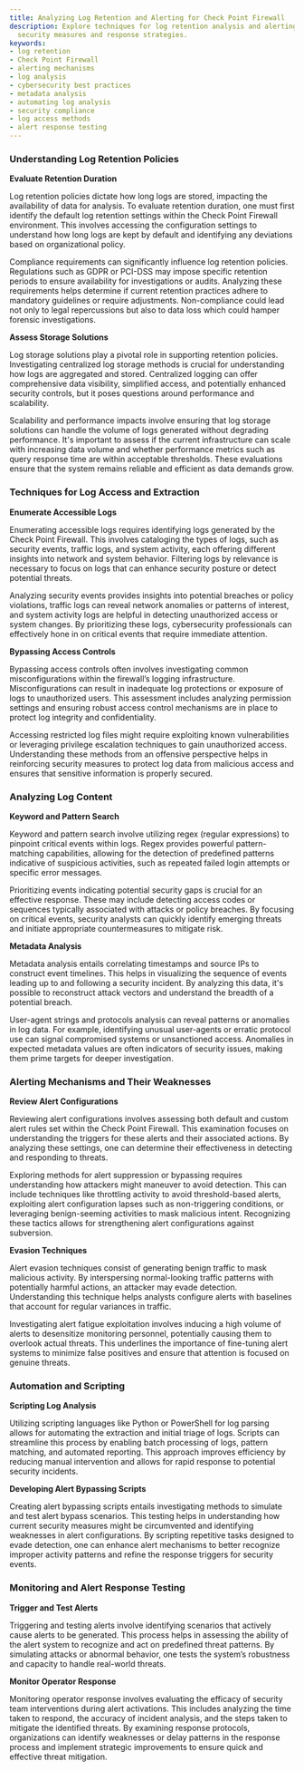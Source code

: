 ```yaml
---
title: Analyzing Log Retention and Alerting for Check Point Firewall
description: Explore techniques for log retention analysis and alerting to improve
  security measures and response strategies.
keywords:
- log retention
- Check Point Firewall
- alerting mechanisms
- log analysis
- cybersecurity best practices
- metadata analysis
- automating log analysis
- security compliance
- log access methods
- alert response testing
---
```


### Understanding Log Retention Policies

**Evaluate Retention Duration**

Log retention policies dictate how long logs are stored, impacting the availability of data for analysis. To evaluate retention duration, one must first identify the default log retention settings within the Check Point Firewall environment. This involves accessing the configuration settings to understand how long logs are kept by default and identifying any deviations based on organizational policy.

Compliance requirements can significantly influence log retention policies. Regulations such as GDPR or PCI-DSS may impose specific retention periods to ensure availability for investigations or audits. Analyzing these requirements helps determine if current retention practices adhere to mandatory guidelines or require adjustments. Non-compliance could lead not only to legal repercussions but also to data loss which could hamper forensic investigations.

**Assess Storage Solutions**

Log storage solutions play a pivotal role in supporting retention policies. Investigating centralized log storage methods is crucial for understanding how logs are aggregated and stored. Centralized logging can offer comprehensive data visibility, simplified access, and potentially enhanced security controls, but it poses questions around performance and scalability.

Scalability and performance impacts involve ensuring that log storage solutions can handle the volume of logs generated without degrading performance. It's important to assess if the current infrastructure can scale with increasing data volume and whether performance metrics such as query response time are within acceptable thresholds. These evaluations ensure that the system remains reliable and efficient as data demands grow.

### Techniques for Log Access and Extraction

**Enumerate Accessible Logs**

Enumerating accessible logs requires identifying logs generated by the Check Point Firewall. This involves cataloging the types of logs, such as security events, traffic logs, and system activity, each offering different insights into network and system behavior. Filtering logs by relevance is necessary to focus on logs that can enhance security posture or detect potential threats.

Analyzing security events provides insights into potential breaches or policy violations, traffic logs can reveal network anomalies or patterns of interest, and system activity logs are helpful in detecting unauthorized access or system changes. By prioritizing these logs, cybersecurity professionals can effectively hone in on critical events that require immediate attention.

**Bypassing Access Controls**

Bypassing access controls often involves investigating common misconfigurations within the firewall’s logging infrastructure. Misconfigurations can result in inadequate log protections or exposure of logs to unauthorized users. This assessment includes analyzing permission settings and ensuring robust access control mechanisms are in place to protect log integrity and confidentiality.

Accessing restricted log files might require exploiting known vulnerabilities or leveraging privilege escalation techniques to gain unauthorized access. Understanding these methods from an offensive perspective helps in reinforcing security measures to protect log data from malicious access and ensures that sensitive information is properly secured.

### Analyzing Log Content

**Keyword and Pattern Search**

Keyword and pattern search involve utilizing regex (regular expressions) to pinpoint critical events within logs. Regex provides powerful pattern-matching capabilities, allowing for the detection of predefined patterns indicative of suspicious activities, such as repeated failed login attempts or specific error messages.

Prioritizing events indicating potential security gaps is crucial for an effective response. These may include detecting access codes or sequences typically associated with attacks or policy breaches. By focusing on critical events, security analysts can quickly identify emerging threats and initiate appropriate countermeasures to mitigate risk.

**Metadata Analysis**

Metadata analysis entails correlating timestamps and source IPs to construct event timelines. This helps in visualizing the sequence of events leading up to and following a security incident. By analyzing this data, it's possible to reconstruct attack vectors and understand the breadth of a potential breach.

User-agent strings and protocols analysis can reveal patterns or anomalies in log data. For example, identifying unusual user-agents or erratic protocol use can signal compromised systems or unsanctioned access. Anomalies in expected metadata values are often indicators of security issues, making them prime targets for deeper investigation.

### Alerting Mechanisms and Their Weaknesses

**Review Alert Configurations**

Reviewing alert configurations involves assessing both default and custom alert rules set within the Check Point Firewall. This examination focuses on understanding the triggers for these alerts and their associated actions. By analyzing these settings, one can determine their effectiveness in detecting and responding to threats.

Exploring methods for alert suppression or bypassing requires understanding how attackers might maneuver to avoid detection. This can include techniques like throttling activity to avoid threshold-based alerts, exploiting alert configuration lapses such as non-triggering conditions, or leveraging benign-seeming activities to mask malicious intent. Recognizing these tactics allows for strengthening alert configurations against subversion.

**Evasion Techniques**

Alert evasion techniques consist of generating benign traffic to mask malicious activity. By interspersing normal-looking traffic patterns with potentially harmful actions, an attacker may evade detection. Understanding this technique helps analysts configure alerts with baselines that account for regular variances in traffic.

Investigating alert fatigue exploitation involves inducing a high volume of alerts to desensitize monitoring personnel, potentially causing them to overlook actual threats. This underlines the importance of fine-tuning alert systems to minimize false positives and ensure that attention is focused on genuine threats.

### Automation and Scripting

**Scripting Log Analysis**

Utilizing scripting languages like Python or PowerShell for log parsing allows for automating the extraction and initial triage of logs. Scripts can streamline this process by enabling batch processing of logs, pattern matching, and automated reporting. This approach improves efficiency by reducing manual intervention and allows for rapid response to potential security incidents.

**Developing Alert Bypassing Scripts**

Creating alert bypassing scripts entails investigating methods to simulate and test alert bypass scenarios. This testing helps in understanding how current security measures might be circumvented and identifying weaknesses in alert configurations. By scripting repetitive tasks designed to evade detection, one can enhance alert mechanisms to better recognize improper activity patterns and refine the response triggers for security events. 

### Monitoring and Alert Response Testing

**Trigger and Test Alerts**

Triggering and testing alerts involve identifying scenarios that actively cause alerts to be generated. This process helps in assessing the ability of the alert system to recognize and act on predefined threat patterns. By simulating attacks or abnormal behavior, one tests the system’s robustness and capacity to handle real-world threats.

**Monitor Operator Response**

Monitoring operator response involves evaluating the efficacy of security team interventions during alert activations. This includes analyzing the time taken to respond, the accuracy of incident analysis, and the steps taken to mitigate the identified threats. By examining response protocols, organizations can identify weaknesses or delay patterns in the response process and implement strategic improvements to ensure quick and effective threat mitigation.